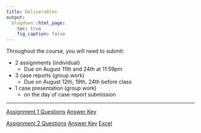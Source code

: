 ```yaml
---
title: Deliverables
output:
  blogdown::html_page:
    toc: true
    fig_caption: false
---
```


Throughout the course, you will need to submit:

  - 2 assignments (individual)
    - Due on August 11th and 24th at 11:59pm
    
  - 3 case reports (group work)
    - Due on August 12th, 19th, 24th before class
    
  - 1 case presentation (group work)
    - on the day of case report submission
    
---

[Assignment 1 Questions](../../files/MBAS 821 Assignment 1.docx) [Answer Key](../../files/MBAS 821 Assignment 1 - Answer Key.docx)

[Assignment 2 Questions](../../files/MBAS 821 Assignment 2.docx) [Answer Key](../../files/MBAS 821 Assignment 2 - Answer Key.docx) [Excel](../../files/Assignment 2 excel.xlsx)
